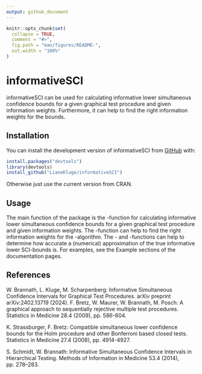 ```yaml
---
output: github_document
---
```


<!-- README.md is generated from README.Rmd. Please edit that file -->

```r
knitr::opts_chunk$set(
  collapse = TRUE,
  comment = "#>",
  fig.path = "man/figures/README-",
  out.width = "100%"
)
```

# informativeSCI

<!-- badges: start -->
<!-- badges: end -->

informativeSCI can be used for calculating informative lower simultaneous confidence bounds for a given graphical test procedure and given information weights. Furthermore, it can help to find the right information weights for the bounds.

## Installation

You can install the development version of informativeSCI from [GitHub](https://github.com/) with:

``` r
install.packages("devtools")
library(devtools)
install_github("LianeKluge/informativeSCI")
```
Otherwise just use the current version from CRAN. 

## Usage

The main function of the package is the \code{\link{informSCI}}-function for calculating informative lower simultaneous confidence bounds for a given graphical test procedure and given information weights. The \code{\link{explore_q}}-function can help to find the right information weights for the \code{\link{informSCI}}-algorithm. The \code{\link{inExactSCI}}- and \code{\link{notInExactSCI}}-functions can help to determine how accurate a (numerical) approximation of the true informative lower SCI-bounds is. For examples, see the Example sections of the documentation pages.

## References

W. Brannath, L. Kluge, M. Scharpenberg: Informative Simultaneous Confidence Intervals for Graphical Test Procedures. arXiv preprint arXiv:2402.13719 (2024).
F. Bretz, W. Maurer, W. Brannath, M. Posch: A graphical approach
to sequentially rejective multiple test procedures. Statistics in Medicine
28.4 (2009), pp. 586-604.

K. Strassburger, F. Bretz: Compatible simultaneous lower confidence bounds
for the Holm procedure and other Bonferroni based closed tests. Statistics
in Medicine 27.4 (2008), pp. 4914-4927.

S. Schmidt, W. Brannath: Informative Simultaneous Confidence Intervals
in Hierarchical Testing. Methods of Information in Medicine 53.4 (2014),
pp. 278–283.

